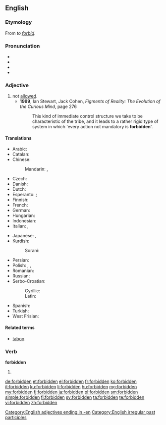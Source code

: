 ==English==
{{wikipedia}}

===Etymology===
From ''to [[forbid]]''.

===Pronunciation===
* {{IPA|/fɝˈbɪdən/}}
* {{audio|En-uk-forbidden.ogg|Audio (UK)}}
* {{rhymes|ɪdən}}
* {{audio|En-us-forbidden.ogg|Audio, US}}

===Adjective===
{{en-adj}}

# not [[allowed]].
#* '''1999''', Ian Stewart, Jack Cohen, ''Figments of Reality: The Evolution of the Curious Mind'', page 276
#*: This kind of immediate control structure we take to be characteristic of the tribe, and it leads to a rather rigid type of system in which 'every action not mandatory is '''forbidden''''.

====Translations====
{{trans-top|not allowed}}
* Arabic: {{t-|ar|ممنوع|tr=mamnuu`}}
* Catalan: {{t-|ca|prohibit|m}}
* Chinese:
*: Mandarin: {{t|cmn|被禁止|tr=bèi jìnzhǐ|sc=Hani}},  {{t-|cmn|禁止|tr=jìnzhǐ|sc=Hani}}
* Czech: {{t-|cs|zakázaný}}
* Danish: {{t-|da|forbudt}}
* Dutch: {{t+|nl|verboden}}
* Esperanto: {{t-|eo|malpermesa}}; {{t-|eo|malpermesita}}
* Finnish: {{t+|fi|kielletty}}
* French: {{t+|fr|interdit}}
* German: {{t+|de|verboten}}
* Hungarian: {{t+|hu|tilos}}
* Indonesian: {{t+|id|dilarang}}
* Italian: {{t+|it|vietato}},  {{t+|it|proibito}}
{{trans-mid}}
* Japanese: {{t-|ja|禁じられた|tr=kinjirareta}},  {{t-|ja|禁止の|tr=kinshi-no}}
* Kurdish:
*: Sorani: {{t+|ku|قه‌ده‌غه‌|tr=qadagha|sc=ku-Arab}}
* Persian: {{t+|fa|ممنوعه|sc=fa-Arab}}
* Polish: {{t-|pl|zabroniony|m}}, {{t+|pl|zakazany|m}}, {{t-|pl|wzbroniony|m}}
* Romanian: {{t-|ro|interzis}}
* Russian: {{t+|ru|запрещённый|tr=zapreščónnyj}}
* Serbo-Croatian:
*: Cyrillic: {{t-|sh|забрањен|m|sc=Cyrl}}
*: Latin: {{t-|sh|zabranjen|m}}
* Spanish: {{t+|es|prohibido|m}}
* Turkish: {{t+|tr|yasak}}
* West Frisian: {{t-|fy|ferbean}}
{{trans-bottom}}

====Related terms====
* [[taboo]]

===Verb===
'''forbidden'''

# {{past participle of|forbid}}

[[Category:English adjectives ending in -en]]
[[Category:English irregular past participles]]

[[de:forbidden]]
[[et:forbidden]]
[[el:forbidden]]
[[fr:forbidden]]
[[ko:forbidden]]
[[it:forbidden]]
[[ku:forbidden]]
[[li:forbidden]]
[[hu:forbidden]]
[[mg:forbidden]]
[[my:forbidden]]
[[fj:forbidden]]
[[ja:forbidden]]
[[pl:forbidden]]
[[sm:forbidden]]
[[simple:forbidden]]
[[fi:forbidden]]
[[sv:forbidden]]
[[ta:forbidden]]
[[te:forbidden]]
[[vi:forbidden]]
[[zh:forbidden]]